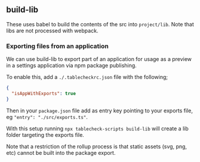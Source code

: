 
<Meta title="scripts/commands/build-lib" />

## build-lib

These uses babel to build the contents of the src into `project/lib`. Note that libs are not processed with webpack.

### Exporting files from an application

We can use build-lib to export part of an application for usage as a preview in a settings application via npm package publishing.

To enable this, add a `./.tablecheckrc.json` file with the following;

```json
{
  "isAppWithExports": true
}
```

Then in your `package.json` file add as entry key pointing to your exports file, eg `"entry": "./src/exports.ts"`.

With this setup running `npx tablecheck-scripts build-lib` will create a lib folder targeting the exports file.

Note that a restriction of the rollup process is that static assets (svg, png, etc) cannot be built into the package export.
